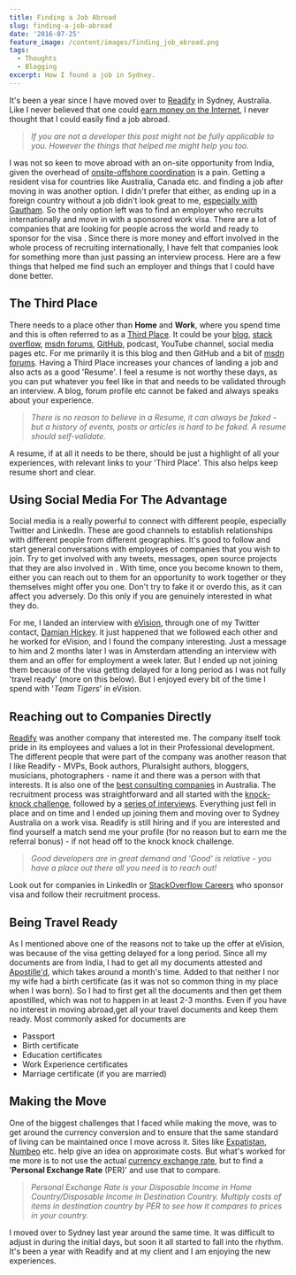 ```yaml
---
title: Finding a Job Abroad
slug: finding-a-job-abroad
date: '2016-07-25'
feature_image: /content/images/finding_job_abroad.png
tags:
  - Thoughts
  - Blogging
excerpt: How I found a job in Sydney.
---
```

It's been a year since I have moved over to [Readify](https://readify.net/) in Sydney, Australia. Like I never believed that one could [earn money on the Internet](/blog/getting-started-with-freelancing-jobs-online/), I never thought that I could easily find a job abroad.

> _If you are not a developer this post might not be fully applicable to you. However the things that helped me might help you too._

<ImageCard src="/content/images/finding_job_abroad.png" alt="How I found a job in Sydney" />

I was not so keen to move abroad with an on-site opportunity from India, given the overhead of [onsite-offshore coordination](https://en.wikipedia.org/wiki/Global_delivery_model) is a pain. Getting a resident visa for countries like Australia, Canada etc. and finding a job after moving in was another option. I didn't prefer that either, as ending up in a foreign country without a job didn't look great to me, [especially with Gautham](/blog/life-learnings-after-being-a-parent/). So the only option left was to find an employer who recruits internationally and move in with a sponsored work visa. There are a lot of companies that are looking for people across the world and ready to sponsor for the visa . Since there is more money and effort involved in the whole process of recruiting internationally, I have felt that companies look for something more than just passing an interview process. Here are a few things that helped me find such an employer and things that I could have done better.

## The Third Place

There needs to a place other than **Home** and **Work**, where you spend time and this is often referred to as a [Third Place](http://www.hanselman.com/blog/TheDeveloperTheoryOfTheThirdPlace.aspx). It could be your [blog](/blog/tag/blogging/), [stack overflow](http://stackoverflow.com/users/1948745/rahul-p-nath), [msdn forums](/blog/stars-do-count/), [GitHub](https://github.com/rahulpnath), podcast, YouTube channel, social media pages etc. For me primarily it is this blog and then GitHub and a bit of [msdn forums](https://social.msdn.microsoft.com/profile/rahul%20p%20nath?type=forum&referrer=http://social.msdn.microsoft.com/Forums/azure/en-US/home). Having a Third Place increases your chances of landing a job and also acts as a good 'Resume'. I feel a resume is not worthy these days, as you can put whatever you feel like in that and needs to be validated through an interview. A blog, forum profile etc cannot be faked and always speaks about your experience.

> _There is no reason to believe in a Resume, it can always be faked - but a history of events, posts or articles is hard to be faked. A resume should self-validate._

A resume, if at all it needs to be there, should be just a highlight of all your experiences, with relevant links to your 'Third Place'. This also helps keep resume short and clear.

## Using Social Media For The Advantage

Social media is a really powerful to connect with different people, especially Twitter and LinkedIn. These are good channels to establish relationships with different people from different geographies. It's good to follow and start general conversations with employees of companies that you wish to join. Try to get involved with any tweets, messages, open source projects that they are also involved in . With time, once you become known to them, either you can reach out to them for an opportunity to work together or they themselves might offer you one. Don't try to fake it or overdo this, as it can affect you adversely. Do this only if you are genuinely interested in what they do.

<ImageCard src="/content/images/amsterdam_thehague.jpg" alt="The Hague - Amsterdam" />

For me, I landed an interview with [eVision](https://www.evision-software.com/), through one of my Twitter contact, [Damian Hickey](https://twitter.com/randompunter). it just happened that we followed each other and he worked for eVision, and I found the company interesting. Just a message to him and 2 months later I was in Amsterdam attending an interview with them and an offer for employment a week later. But I ended up not joining them because of the visa getting delayed for a long period as I was not fully 'travel ready' (more on this below). But I enjoyed every bit of the time I spend with '_Team Tigers_' in eVision.

## Reaching out to Companies Directly

[Readify](https://readify.net/) was another company that interested me. The company itself took pride in its employees and values a lot in their Professional development. The different people that were part of the company was another reason that I like Readify - MVPs, Book authors, Pluralsight authors, bloggers, musicians, photographers - name it and there was a person with that interests. It is also one of the [best consulting companies](https://readify.net/about-us/awards-recognitions/) in Australia. The recruitment process was straightforward and all started with the [knock-knock challenge](https://knockknock.readify.net/), followed by a [series of interviews](https://readify.net/careers/apply-now/technical-consultants/). Everything just fell in place and on time and I ended up joining them and moving over to Sydney Australia on a work visa. Readify is still hiring and if you are interested and find yourself a match send me your profile (for no reason but to earn me the referral bonus) - if not head off to the knock knock challenge.

> _Good developers are in great demand and 'Good' is relative - you have a place out there all you need is to reach out!_

Look out for companies in LinkedIn or [StackOverflow Careers](http://stackoverflow.com/jobs?location=Sydney%2C%20Australia) who sponsor visa and follow their recruitment process.

## Being Travel Ready

As I mentioned above one of the reasons not to take up the offer at eVision, was because of the visa getting delayed for a long period. Since all my documents are from India, I had to get all my documents attested and [Apostille'd](https://en.wikipedia.org/wiki/Apostille_Convention), which takes around a month's time. Added to that neither I nor my wife had a birth certificate (as it was not so common thing in my place when I was born). So I had to first get all the documents and then get them apostilled, which was not to happen in at least 2-3 months. Even if you have no interest in moving abroad,get all your travel documents and keep them ready. Most commonly asked for documents are

-   Passport
-   Birth certificate
-   Education certificates
-   Work Experience certificates
-   Marriage certificate (if you are married)

## Making the Move

One of the biggest challenges that I faced while making the move, was to get around the currency conversion and to ensure that the same standard of living can be maintained once I move across it. Sites like [Expatistan](https://www.expatistan.com/cost-of-living), [Numbeo](http://www.numbeo.com/cost-of-living/) etc. help give an idea on approximate costs. But what's worked for me more is to not use the actual [currency exchange rate](http://www.xe.com/), but to find a '**Personal Exchange Rate** (PER)' and use that to compare.

> _Personal Exchange Rate is your Disposable Income in Home Country/Disposable Income in Destination Country. Multiply costs of items in destination country by PER to see how it compares to prices in your country._

<ImageCard src="/content/images/sydney_work.jpg" alt="View from my office, Sydney" />

I moved over to Sydney last year around the same time. It was difficult to adjust in during the initial days, but soon it all started to fall into the rhythm. It's been a year with Readify and at my client and I am enjoying the new experiences.
